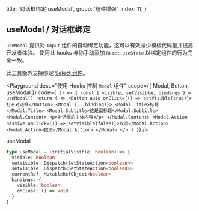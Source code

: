 
  title: '对话框绑定 useModal',
  group: '组件增强',
  index: 11,
}

## useModal / 对话框绑定

`useModal` 提供对 `Input` 组件的自动绑定功能，这可以有效减少模板代码量并提高开发者体验。
使用此 hooks 与你手动添加 `React.useState` 以绑定组件的行为完全一致。

此工具额外支持绑定 [Select 组件](/zh-cn/components/select 'Select 组件')。


<Playground
  desc="使用 Hooks 控制 `Modal` 组件"
  scope={{ Modal, Button, useModal }}
  code={`
() => {
  const { visible, setVisible, bindings } = useModal()
  return (
    <>
      <Button auto onClick={() => setVisible(true)}>打开对话框</Button>
      <Modal {...bindings}>
        <Modal.Title>标题</Modal.Title>
        <Modal.Subtitle>这是副标题</Modal.Subtitle>
        <Modal.Content>
          <p>对话框的主体内容</p>
        </Modal.Content>
        <Modal.Action passive onClick={() => setVisible(false)}>取消</Modal.Action>
        <Modal.Action>提交</Modal.Action>
      </Modal>
    </>
  )
}`}
/>

<Attributes edit="/pages/zh-cn/hooks/use-modal.mdx" >
<Attributes.Title>useModal</Attributes.Title>

```ts
type useModal = (initialVisible: boolean) => {
  visible: boolean
  setVisible: Dispatch<SetStateAction<boolean>>
  setVisible: Dispatch<SetStateAction<boolean>>
  currentRef: MutableRefObject<boolean>
  bindings: {
    visible: boolean
    onClose: () => void
  }
}
```

</Attributes>

